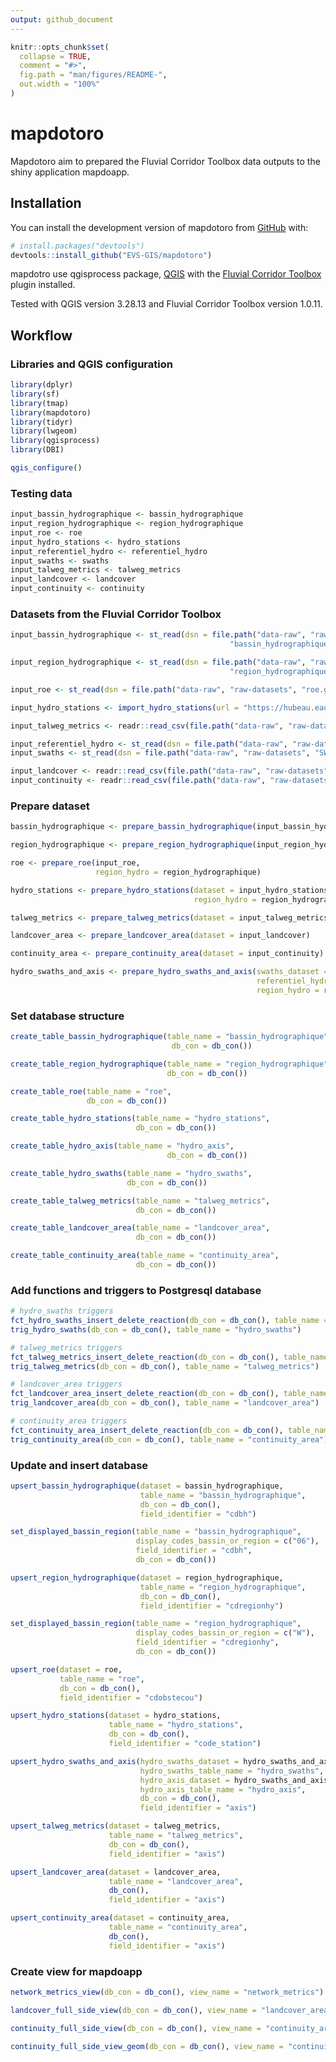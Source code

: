 ```yaml
---
output: github_document
---
```


<!-- README.md is generated from README.Rmd. Please edit that file -->

```r
knitr::opts_chunk$set(
  collapse = TRUE,
  comment = "#>",
  fig.path = "man/figures/README-",
  out.width = "100%"
)
```

# mapdotoro

<!-- badges: start -->
<!-- badges: end -->

Mapdotoro aim to prepared the Fluvial Corridor Toolbox data outputs to the shiny application mapdoapp.

## Installation

You can install the development version of mapdotoro from [GitHub](https://github.com/) with:

``` r
# install.packages("devtools")
devtools::install_github("EVS-GIS/mapdotoro")
```

mapdotro use qgisprocess package, [QGIS](https://www.qgis.org/en/site/) with the [Fluvial Corridor Toolbox](https://github.com/EVS-GIS/fct-qgis) plugin installed.

Tested with QGIS version 3.28.13 and Fluvial Corridor Toolbox version 1.0.11.

## Workflow

### Libraries and QGIS configuration
```r
library(dplyr)
library(sf)
library(tmap)
library(mapdotoro)
library(tidyr)
library(lwgeom)
library(qgisprocess)
library(DBI)

qgis_configure()
```

### Testing data
```r
input_bassin_hydrographique <- bassin_hydrographique
input_region_hydrographique <- region_hydrographique
input_roe <- roe
input_hydro_stations <- hydro_stations
input_referentiel_hydro <- referentiel_hydro
input_swaths <- swaths
input_talweg_metrics <- talweg_metrics
input_landcover <- landcover
input_continuity <- continuity

```

### Datasets from the Fluvial Corridor Toolbox
```r
input_bassin_hydrographique <- st_read(dsn = file.path("data-raw", "raw-datasets",
                                                 "bassin_hydrographique.gpkg"))

input_region_hydrographique <- st_read(dsn = file.path("data-raw", "raw-datasets",
                                                 "region_hydrographique.gpkg"))

input_roe <- st_read(dsn = file.path("data-raw", "raw-datasets", "roe.gpkg"))

input_hydro_stations <- import_hydro_stations(url = "https://hubeau.eaufrance.fr/api/v1/ecoulement/stations?format=json")

input_talweg_metrics <- readr::read_csv(file.path("data-raw", "raw-datasets", "TALWEG_METRICS.csv"))

input_referentiel_hydro <- st_read(dsn = file.path("data-raw", "raw-datasets", "REFERENTIEL_HYDRO.shp"))
input_swaths <- st_read(dsn = file.path("data-raw", "raw-datasets", "SWATHS_MEDIALAXIS.shp"))

input_landcover <- readr::read_csv(file.path("data-raw", "raw-datasets", "WIDTH_LANDCOVER.csv"))
input_continuity <- readr::read_csv(file.path("data-raw", "raw-datasets", "WIDTH_CONTINUITY.csv"))
```
### Prepare dataset
```r
bassin_hydrographique <- prepare_bassin_hydrographique(input_bassin_hydrographique)

region_hydrographique <- prepare_region_hydrographique(input_region_hydrographique)

roe <- prepare_roe(input_roe,
                   region_hydro = region_hydrographique)

hydro_stations <- prepare_hydro_stations(dataset = input_hydro_stations,
                                         region_hydro = region_hydrographique)

talweg_metrics <- prepare_talweg_metrics(dataset = input_talweg_metrics)

landcover_area <- prepare_landcover_area(dataset = input_landcover)

continuity_area <- prepare_continuity_area(dataset = input_continuity)

hydro_swaths_and_axis <- prepare_hydro_swaths_and_axis(swaths_dataset = input_swaths,
                                                       referentiel_hydro_dataset = input_referentiel_hydro,
                                                       region_hydro = region_hydrographique)
```

### Set database structure
```r
create_table_bassin_hydrographique(table_name = "bassin_hydrographique",
                                    db_con = db_con())

create_table_region_hydrographique(table_name = "region_hydrographique",
                                   db_con = db_con())

create_table_roe(table_name = "roe",
                 db_con = db_con())

create_table_hydro_stations(table_name = "hydro_stations",
                            db_con = db_con())

create_table_hydro_axis(table_name = "hydro_axis",
                                   db_con = db_con())

create_table_hydro_swaths(table_name = "hydro_swaths",
                          db_con = db_con())

create_table_talweg_metrics(table_name = "talweg_metrics",
                            db_con = db_con())

create_table_landcover_area(table_name = "landcover_area",
                            db_con = db_con())

create_table_continuity_area(table_name = "continuity_area",
                            db_con = db_con())
```
### Add functions and triggers to Postgresql database
```r
# hydro_swaths triggers
fct_hydro_swaths_insert_delete_reaction(db_con = db_con(), table_name = "hydro_swaths")
trig_hydro_swaths(db_con = db_con(), table_name = "hydro_swaths")

# talweg_metrics triggers
fct_talweg_metrics_insert_delete_reaction(db_con = db_con(), table_name = "talweg_metrics")
trig_talweg_metrics(db_con = db_con(), table_name = "talweg_metrics")

# landcover_area triggers
fct_landcover_area_insert_delete_reaction(db_con = db_con(), table_name = "landcover_area")
trig_landcover_area(db_con = db_con(), table_name = "landcover_area")

# continuity_area triggers
fct_continuity_area_insert_delete_reaction(db_con = db_con(), table_name = "continuity_area")
trig_continuity_area(db_con = db_con(), table_name = "continuity_area")
```




### Update and insert database
```r
upsert_bassin_hydrographique(dataset = bassin_hydrographique,
                             table_name = "bassin_hydrographique",
                             db_con = db_con(),
                             field_identifier = "cdbh")

set_displayed_bassin_region(table_name = "bassin_hydrographique",
                            display_codes_bassin_or_region = c("06"),
                            field_identifier = "cdbh",
                            db_con = db_con())

upsert_region_hydrographique(dataset = region_hydrographique,
                             table_name = "region_hydrographique",
                             db_con = db_con(),
                             field_identifier = "cdregionhy")

set_displayed_bassin_region(table_name = "region_hydrographique",
                            display_codes_bassin_or_region = c("W"),
                            field_identifier = "cdregionhy",
                            db_con = db_con())

upsert_roe(dataset = roe,
           table_name = "roe", 
           db_con = db_con(), 
           field_identifier = "cdobstecou")

upsert_hydro_stations(dataset = hydro_stations,
                      table_name = "hydro_stations",
                      db_con = db_con(),
                      field_identifier = "code_station")

upsert_hydro_swaths_and_axis(hydro_swaths_dataset = hydro_swaths_and_axis$hydro_swaths,
                             hydro_swaths_table_name = "hydro_swaths",
                             hydro_axis_dataset = hydro_swaths_and_axis$hydro_axis,
                             hydro_axis_table_name = "hydro_axis",
                             db_con = db_con(),
                             field_identifier = "axis")

upsert_talweg_metrics(dataset = talweg_metrics,
                      table_name = "talweg_metrics",
                      db_con = db_con(),
                      field_identifier = "axis")

upsert_landcover_area(dataset = landcover_area,
                      table_name = "landcover_area",
                      db_con(),
                      field_identifier = "axis")

upsert_continuity_area(dataset = continuity_area,
                      table_name = "continuity_area",
                      db_con(),
                      field_identifier = "axis")
```

### Create view for mapdoapp
```r
network_metrics_view(db_con = db_con(), view_name = "network_metrics")

landcover_full_side_view(db_con = db_con(), view_name = "landcover_area_full_side")

continuity_full_side_view(db_con = db_con(), view_name = "continuity_area_full_side")

continuity_full_side_view_geom(db_con = db_con(), view_name = "continuity_area_full_side_geom")
```






